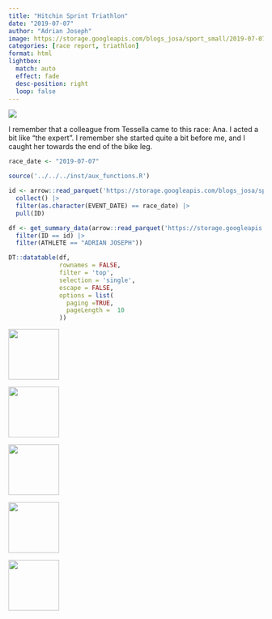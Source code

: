 ```yaml
---
title: "Hitchin Sprint Triathlon"
date: "2019-07-07"
author: "Adrian Joseph"
image: https://storage.googleapis.com/blogs_josa/sport_small/2019-07-07_HITCHIN_SPRINT_TRIATHLON/img/00.png
categories: [race report, triathlon]
format: html
lightbox:
  match: auto
  effect: fade
  desc-position: right
  loop: false
---
```

![](https://storage.googleapis.com/blogs_josa/sport_small/2019-07-07_HITCHIN_SPRINT_TRIATHLON/img/00.png)

I remember that a colleague from Tessella came to this race: Ana. I acted a bit like "the expert". I remember she started quite a bit before me, and I caught her towards the end of the bike leg.


```r
race_date <- "2019-07-07"

source('../../../inst/aux_functions.R')

id <- arrow::read_parquet('https://storage.googleapis.com/blogs_josa/sport/parquets/main_dataset.parquet') |>
  collect() |>
  filter(as.character(EVENT_DATE) == race_date) |>
  pull(ID)

df <- get_summary_data(arrow::read_parquet('https://storage.googleapis.com/blogs_josa/sport/parquets/all_results.parquet') |>
  filter(ID == id) |>
  filter(ATHLETE == "ADRIAN JOSEPH"))

DT::datatable(df,
              rownames = FALSE,
              filter = 'top',
              selection = 'single',
              escape = FALSE,
              options = list(
                paging =TRUE,
                pageLength =  10
              ))
```


::: {layout-ncol=4}
![](https://storage.googleapis.com/blogs_josa/sport_small/2019-07-07_HITCHIN_SPRINT_TRIATHLON/img/00.png){ width="100" group="hi" }

![](https://storage.googleapis.com/blogs_josa/sport_small/2019-07-07_HITCHIN_SPRINT_TRIATHLON/img/01.png){ width="100" group="hi" }

![](https://storage.googleapis.com/blogs_josa/sport_small/2019-07-07_HITCHIN_SPRINT_TRIATHLON/img/02.png){ width="100" group="hi" }

![](https://storage.googleapis.com/blogs_josa/sport_small/2019-07-07_HITCHIN_SPRINT_TRIATHLON/img/03.png){ width="100" group="hi" }

![](https://storage.googleapis.com/blogs_josa/sport_small/2019-07-07_HITCHIN_SPRINT_TRIATHLON/img/04.png){ width="100" group="hi" }


:::
